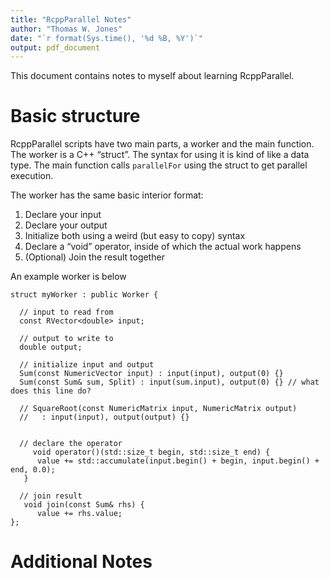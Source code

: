 ```yaml
---
title: "RcppParallel Notes"
author: "Thomas W. Jones"
date: "`r format(Sys.time(), '%d %B, %Y')`"
output: pdf_document
---
```


This document contains notes to myself about learning RcppParallel.

# Basic structure

RcppParallel scripts have two main parts, a worker and the main function. The worker is a C++ "struct". The syntax for using it is kind of like a data type. The main function calls `parallelFor` using the struct to get parallel execution.

The worker has the same basic interior format:

1. Declare your input
2. Declare your output
3. Initialize both using a weird (but easy to copy) syntax
4. Declare a "void" operator, inside of which the actual work happens
5. (Optional) Join the result together

An example worker is below

```rcpp
struct myWorker : public Worker {
  
  // input to read from
  const RVector<double> input;
  
  // output to write to
  double output;
  
  // initialize input and output
  Sum(const NumericVector input) : input(input), output(0) {}
  Sum(const Sum& sum, Split) : input(sum.input), output(0) {} // what does this line do?
  
  // SquareRoot(const NumericMatrix input, NumericMatrix output) 
  //   : input(input), output(output) {}

  
  // declare the operator
     void operator()(std::size_t begin, std::size_t end) {
      value += std::accumulate(input.begin() + begin, input.begin() + end, 0.0);
   }
  
  // join result
   void join(const Sum& rhs) { 
      value += rhs.value; 
};

```




# Additional Notes 